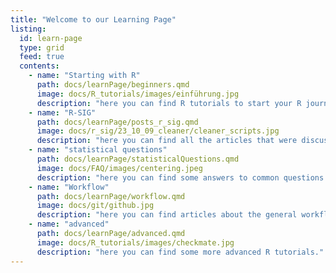 ```yaml
---
title: "Welcome to our Learning Page"
listing:
  id: learn-page
  type: grid
  feed: true
  contents:
    - name: "Starting with R"
      path: docs/learnPage/beginners.qmd
      image: docs/R_tutorials/images/einführung.jpg
      description: "here you can find R tutorials to start your R journey."
    - name: "R-SIG"
      path: docs/learnPage/posts_r_sig.qmd
      image: docs/r_sig/23_10_09_cleaner/cleaner_scripts.jpg
      description: "here you can find all the articles that were discussed in R-SIG."
    - name: "statistical questions"
      path: docs/learnPage/statisticalQuestions.qmd
      image: docs/FAQ/images/centering.jpeg
      description: "here you can find some answers to common questions about statistics or our r-packages." 
    - name: "Workflow"
      path: docs/learnPage/workflow.qmd
      image: docs/git/github.jpg
      description: "here you can find articles about the general workflow when working with RStudio or Github."
    - name: "advanced"
      path: docs/learnPage/advanced.qmd
      image: docs/R_tutorials/images/checkmate.jpg
      description: "here you can find some more advanced R tutorials."
---
```


::: {learn-page}
:::

